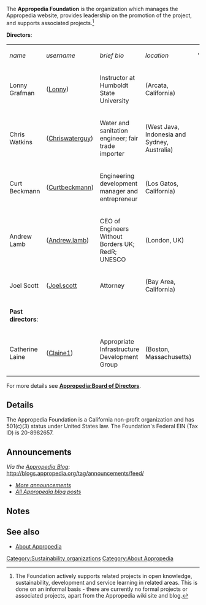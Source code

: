 The '''Appropedia Foundation''' is the organization which manages the Appropedia website, provides leadership on the promotion of the project, and supports associated projects.<ref>The Foundation actively supports related projects in open knowledge, sustainability, development and service learning in related areas. This is done on an informal basis - there are currently no formal projects or associated projects, apart from the Appropedia wiki site and blog.</ref>

'''Directors''':
{|
|''name'' || ''username'' || ''brief bio'' || ''location'' || ''
|-
|Lonny Grafman || ([[User:Lonny|Lonny]]) || Instructor at Humboldt State University || (Arcata, California)
|-
|Chris Watkins || ([[User:Chriswaterguy|Chriswaterguy]]) || Water and sanitation engineer; fair trade importer || (West Java, Indonesia and Sydney, Australia)
|-
|Curt Beckmann || ([[User:Curtbeckmann|Curtbeckmann]]) || Engineering development manager and entrepreneur || (Los Gatos, California)
|-
|Andrew Lamb || ([[User:Andrew.lamb|Andrew.lamb]]) || CEO of Engineers Without Borders UK; RedR; UNESCO || (London, UK)
|-
|Joel Scott || ([[User:Joel.scott|Joel.scott]] || Attorney || (Bay Area, California)
|-
|'''Past directors''':
|-
|Catherine Laine || ([[User:Claine1|Claine1]]) || Appropriate Infrastructure Development Group || (Boston, Massachusetts)
|}

For more details see '''[[Appropedia:Board of Directors]]'''.

== Details ==

The Appropedia Foundation is a California non-profit organization and has 501(c)(3){{w|501(c)(3)}} status under United States law. The Foundation's Federal EIN (Tax ID) is 20-8982657.

== Announcements ==
''Via the [http://blogs.appropedia.org/ Appropedia Blog]'':
<rss number=8 title=off>http://blogs.appropedia.org/tag/announcements/feed/</rss>

* ''[http://blogs.appropedia.org/tag/announcements/ More announcements]''
* ''[http://blogs.appropedia.org/ All Appropedia blog posts]''

==Notes==
<small><references/></small>

== See also ==

* [[Appropedia:About|About Appropedia]]


{{OSN Member}}

[[Category:Sustainability organizations]]
[[Category:About Appropedia]]